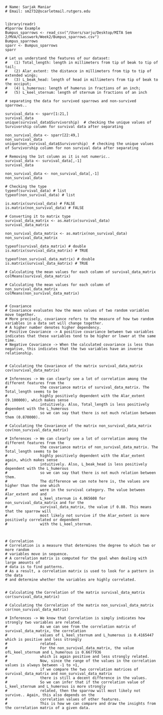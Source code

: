 
```
# Name: Sarjak Maniar
# Email: sm2732@scarletmail.rutgers.edu


library(readr)
#Sparrow Example
Bumpus_sparrows <- read_csv("/Users/sarju/Desktop/MITA Sem 2/MVA/Classwork/Week2/Bumpus_sparrows.csv")
Bumpus_sparrows
sparr <- Bumpus_sparrows
sparr

# Let us understand the features of our dataset: 
#   (1) Total_length: length in millimeters from tip of beak to tip of tail; 
#   (2) Alar_extent: the distance in millimeters from tip to tip of extended wings; 
#   (3) L_beak_head: length of head in millimeters from tip of beak to the occiput; 
#   (4) L_humerous: length of humerus in fractions of an inch; 
#   (5) L_keel_sternum: length of sternum in fractions of an inch

# separating the data for survived sparrows and non-survived sparrows..

survival_data <- sparr[1:21,]
survival_data
unique(survival_data$Survivorship)  # checking the unique values of Survivorship column for survival data after separating

non_survival_data <- sparr[22:49,]
non_survival_data
unique(non_survival_data$Survivorship)  # checking the unique values of Survivorship column for non survival data after separating

# Removing the 1st column as it is not numeric..
survival_data <- survival_data[,-1]
survival_data

non_survival_data <- non_survival_data[,-1]
non_survival_data

# Checking the type
typeof(survival_data) # list
typeof(non_survival_data) # list

is.matrix(survival_data) # FALSE
is.matrix(non_survival_data) # FALSE

# Converting it to matrix type
survival_data_matrix <- as.matrix(survival_data)
survival_data_matrix

non_survival_data_matrix <- as.matrix(non_survival_data)
non_survival_data_matrix

typeof(survival_data_matrix) # double
is.matrix(survival_data_matrix) # TRUE

typeof(non_survival_data_matrix) # double
is.matrix(survival_data_matrix) # TRUE

# Calculating the mean values for each column of survival_data_matrix
colMeans(survival_data_matrix)

# Calculating the mean values for each column of non_survival_data_matrix
colMeans(non_survival_data_matrix)


# Covariance 
# Covariance evaluates how the mean values of two random variables move together. 
# More precisely, covariance refers to the measure of how two random variables in a data set will change together. 
# A higher number denotes higher dependency.
# Positive Covariance -> A positive covariance between two variables indicates that these variables tend to be higher or lower at the same time.
# Negative Covariance -> When the calculated covariance is less than negative, this indicates that the two variables have an inverse relationship.


# Calculating the Covariance of the matrix survival_data_matrix
cov(survival_data_matrix)

# Inferences -> We can clearly see a lot of correlation among the different features from the
#               the covariance matrix of survival_data_matrix. The Total_length seems to be 
#               highly positively dependent with the Alar_extent (9.100000), which makes sense 
#               intuitively. Also, Total_length is less positively dependent with the L_humerous
#               so we can say that there is not much relation between them (0.870000).

# Calculating the Covariance of the matrix non_survival_data_matrix
cov(non_survival_data_matrix)

# Inferences -> We can clearly see a lot of correlation among the different features from the
#               the covariance matrix of non_survival_data_matrix. The Total_length seems to be 
#               highly positively dependent with the Alar_extent again, which makes sense 
#               intuitively. Also, L_beak_head is less positively dependent with the L_humerous
#               so we can say that there is not much relation between them.
#               The difference we can note here is, the values are higher than the one which
#               were in the survival category. The value between Alar_extent and and 
#               L_keel_sternum is 4.065608 for non_survival_data_matrix and for the 
#               survival_data_matrix, the value if 0.88. This means that the sparrow will
#               most likely not survive if the Alar_extent is more positively correlated or dependent
#               with the L_keel_sternum.



# Correlation
# Correlation is a measure that determines the degree to which two or more random 
# variables move in sequence.
# A correlation matrix is computed for the goal when dealing with large amounts of 
# data is to find patterns. 
# As a result, a correlation matrix is used to look for a pattern in the data 
# and determine whether the variables are highly correlated.


# Calculating the Correlation of the matrix survival_data_matrix
cor(survival_data_matrix)

# Calculating the Correlation of the matrix non_survival_data_matrix
cor(non_survival_data_matrix)

# Inferences -> We know that Correlation is simply indicates how strongly two variables are related.
#               As we can see from the correlation matrix of survival_data_matrix, the correlation
#               values of L_keel_sternum and L_humerous is 0.4165447 which is positive and less strongly
#               related.
#               For the non_survival_data_matrix, the value ofL_keel_sternum and L_humerous is 0.6677936 
#               which is again positive and less strongly related.
#               Now, since the range of the values in the correlation values is always between -1 to +1,
#               if we compare the two correlation matrices of survival_data_matrix and non_survival_data_matrix
#               there is still a decent difference in the values. 
#               So we can infer that if the correlation value of L_keel_sternum and L_humerous is more strongly
#               related, then the sparrow will most likely not survive.. Again, this also depends on the 
#               correlation values of other features. 
#               This is how we can compare and draw the insights from the correlation matrix of a given data.
                 
```

